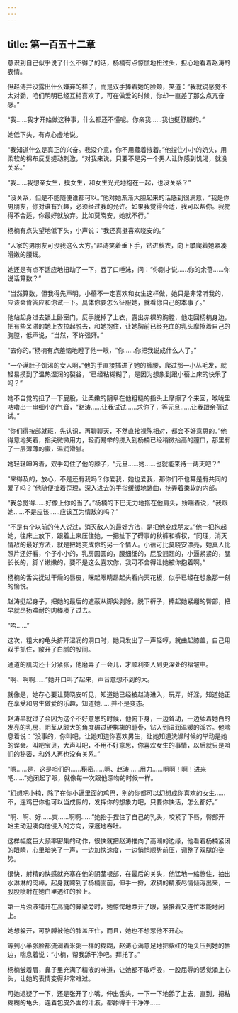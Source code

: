 ```yaml
---
---
---
```

title: 第一百五十二章
---




意识到自己似乎说了什么不得了的话，杨楠有点惊慌地扭过头，担心地看着赵涛的表情。

但赵涛并没露出什么嫌弃的样子，而是双手捧着她的脸颊，笑道：“我就说感觉不太对劲，咱们明明已经互相喜欢了，可在做爱的时候，你却一直差了那么点亢奋感。”

“我……我才开始做这种事，什么都还不懂呢。你亲我……我也挺舒服的。”

她低下头，有点心虚地说。

“我知道什么是真正的兴奋。我没介意，你不用藏着掖着。”他捏住小小的奶头，用柔软的棉布反复搓动刺激，“对我来说，只要不是另一个男人让你感到饥渴，就没关系。”

“我……我想亲女生，摸女生，和女生光光地抱在一起，也没关系？”

“没关系，但是不能随便谁都可以。”他对她渐渐大胆起来的话感到很满意，“我是你男朋友，你对谁有兴趣，必须经过我的允许。如果我觉得合适，我可以帮你。我觉得不合适，你最好就放弃。比如莫晓安，她就不行。”

杨楠有点失望地低下头，小声说：“我还真挺喜欢晓安的。”

“人家的男朋友可没我这么大方。”赵涛笑着垂下手，钻进秋衣，向上攀爬着她紧凑滑嫩的腰线。

她还是有点不适应地扭动了一下，吞了口唾沫，问：“你刚才说……你的余蓓……你说话算数？”

“当然算数，但我得先声明，小蓓不一定喜欢和女生这样做，她只是非常听我的，应该会肯答应和你试一下。具体你要怎么征服她，就看你自己的本事了。”

他站起身过去锁上卧室门，反手脱掉了上衣，露出赤裸的胸膛，他走回杨楠身边，把有些呆滞的她上衣拉起脱去，和她抱住，让她胸前已经充血的乳头摩擦着自己的胸膛，低声说，“当然，不许强奸。”

“去你的。”杨楠有点羞恼地瞪了他一眼，“你……你把我说成什么人了。”

“一个满肚子饥渴的女人啊，”他的手直接插进了她的裤腰，爬过那一小丛毛发，就轻易摸到了温热湿润的裂谷，“已经粘糊糊了，是因为想象到跟小蓓上床的快乐了吗？”

她不自觉的扭了一下屁股，让柔嫩的阴阜在他粗糙的指头上摩擦了个来回，喉咙里咕噜出一串细小的气音，“赵涛……让我试试……求你了，等元旦……让我跟余蓓试试。”

“你们得按部就班，先认识，再聊聊天，不然直接裸陈相对，都会不好意思的。”他得意地笑着，指尖微微用力，轻而易举的挤入到杨楠已经稍微抬高的膣口，那里有了一层薄薄的蜜，温润滑腻。

她轻轻呻吟着，双手勾住了他的脖子，“元旦……她……也就能来待一两天吧？”

“来得及的，放心，不是还有我吗？你爱我，她也爱我，那你们不也算是有共同的爱了吗？”他随便扯着歪理，深入进去的手指缓缓地蜷曲，挖弄着柔软的内部。

“我总觉得……好像上你的当了。”杨楠的下巴无力地搭在他肩头，娇喘着说，“我跟她……不是应该……应该互为情敌的吗？”

“不是有个以前的伟人说过，消灭敌人的最好方法，是把他变成朋友。”他一把抱起她，往床上放下，跟着上来压住她，一把扯下了碍事的秋裤和裤衩，“同理，消灭情敌的最好方法，就是把她变成你的另一个情人。小蓓可比莫晓安漂亮，她真人比照片还好看，个子小小的，乳房圆圆的，腰细细的，屁股翘翘的，小逼紧紧的，腿长长的，脚丫嫩嫩的，要不是这么喜欢你，我可不舍得让她被你抱着啊。”

杨楠的舌尖抚过干燥的唇皮，眯起眼睛昂起头看向天花板，似乎已经在想象那一刻的愉悦。

赵涛挺起身子，把她的最后的遮蔽从脚尖剥除，脱下裤子，捧起她紧绷的臀部，把早就昂扬难耐的肉棒凑了过去。

“唔……”

这次，粗大的龟头挤开湿润的洞口时，她只发出了一声轻哼，就曲起膝盖，自己用双手抓住，敞开了白腻的股间。

通道的肌肉还十分紧张，他磨弄了一会儿，才顺利突入到更深处的褶皱中。

“啊、啊啊……”她开口叫了起来，声音意想不到的大。

就像是，她存心要让莫晓安听见，知道她已经被赵涛进入，玩弄，奸淫，知道她正在享受和男生做爱的乐趣，知道她……并不是变态。

赵涛早就过了会因为这个不好意思的时候，他俯下身，一边耸动，一边舔着她白的发亮的乳房，阴茎从颇大的角度碾过硬梆梆的耻骨，钻入到湿润温暖的溪谷。他喘息着说：“没事的，你叫吧，让她知道你喜欢男生，让她知道洗澡时候的举动是她的误会。叫吧宝贝，大声叫吧，不用不好意思，你喜欢女生的事情，以后就只是咱们的秘密，和外人再也没有关系。”

“嗯……是，这是咱们的……秘密……啊、赵涛……用力……啊啊！啊！进来吧……”她闭起了眼，就像每一次跟他深吻的时候一样。

“幻想吧小楠，除了在你小逼里面的鸡巴，别的你都可以幻想成你喜欢的女生……不，连鸡巴你也可以当成假的，发挥你的想象力吧，只要你快活，怎么都好。”

“啊、啊、好……爽……啊啊……”她抬手捏住了自己的乳头，咬紧了下唇，臀部开始主动迎凑向他侵入的方向，深邃地吞吐。

这样幅度巨大频率密集的动作，很快就把赵涛推向了高潮的边缘，他看着杨楠紧闭的眼睛，心里暗笑了一声，一边加快速度，一边悄悄顺势前压，调整了双腿的姿势。

很快，射精的快感就充塞在他的阴茎根部，在最后的关头，他猛地一缩憋住，抽出水淋淋的肉棒，起身就跨到了杨楠面前，伸手一捋，浓稠的精液尽情倾泻出来，一股股喷射在她白里透红的脸上。

第一片浊液铺开在高挺的鼻梁旁时，她惊愕地睁开了眼，紧接着又连忙本能地闭上。

她想躲开，可胳膊被他的膝盖压住，而且，她也不想惹他不开心。

等到小半张脸都流淌着米粥一样的糊糊，赵涛心满意足地把紫红的龟头压到她的唇边，喘息着说：“小楠，帮我舔干净吧。拜托了。”

杨楠皱着眉，鼻子里充满了精液的味道，让她都不敢呼吸，一股屈辱的感觉涌上心头，让她的表情变得非常难过。

可她迟疑了一下，还是张开了小嘴，伸出舌头，一下一下地舔了上去，直到，把粘糊糊的龟头，连着包皮外面的汁液，都舔得干干净净……